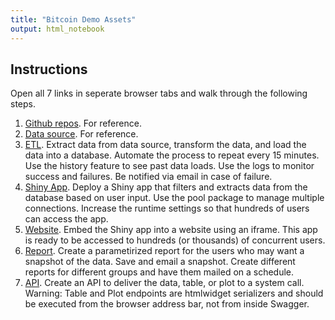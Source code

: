 ```yaml
---
title: "Bitcoin Demo Assets"
output: html_notebook
---
```


## Instructions

Open all 7 links in seperate browser tabs and walk through the following steps.

1. [Github repos](https://github.com/nwstephens/r-admin-2018/tree/master/bitcoin). For reference.
2. [Data source](https://blockchain.info/api/exchange_rates_api). For reference.
3. [ETL](http://colorado.rstudio.com:3939/connect/#/apps/889/access/904). Extract data from data source, transform the data, and load the data into a database. Automate the process to repeat every 15 minutes. Use the history feature to see past data loads. Use the logs to monitor success and failures. Be notified via email in case of failure.
4. [Shiny App](http://colorado.rstudio.com:3939/connect/#/apps/888/access). Deploy a Shiny app that filters and extracts data from the database based on user input. Use the pool package to manage multiple connections. Increase the runtime settings so that hundreds of users can access the app.
5. [Website](http://colorado.rstudio.com/bitcoin/). Embed the Shiny app into a website using an iframe. This app is ready to be accessed to hundreds (or thousands) of concurrent users.
6. [Report](http://colorado.rstudio.com:3939/connect/#/apps/891/access/908). Create a parametirized report for the users who may want a snapshot of the data. Save and email a snapshot. Create different reports for different groups and have them mailed on a schedule.
7. [API](http://colorado.rstudio.com:3939/connect/#/apps/890/access). Create an API to deliver the data, table, or plot to a system call. Warning: Table and Plot endpoints are htmlwidget serializers and should be executed from the browser address bar, not from inside Swagger. 

